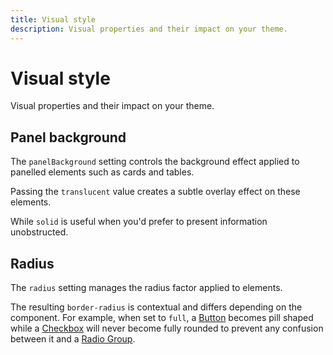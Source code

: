 ```yaml
---
title: Visual style
description: Visual properties and their impact on your theme.
---
```


# Visual style

<Description>Visual properties and their impact on your theme.</Description>

## Panel background

The `panelBackground` setting controls the background effect applied to panelled elements such as cards and tables.

Passing the `translucent` value creates a subtle overlay effect on these elements.

<Box my="5">
  <ThemesPanelTranslucentExample />
</Box>

While `solid` is useful when you'd prefer to present information unobstructed.

<Box my="5">
  <ThemesPanelSolidExample />
</Box>

## Radius

The `radius` setting manages the radius factor applied to elements.

The resulting `border-radius` is contextual and differs depending on the component. For example, when set to `full`, a [Button](/themes/docs/components/button) becomes pill shaped while a [Checkbox](/themes/docs/components/checkbox) will never become fully rounded to prevent any confusion between it and a [Radio Group](/themes/docs/components/radio-group).

<Box my="5">
  <ThemesRadiusExample />
</Box>
